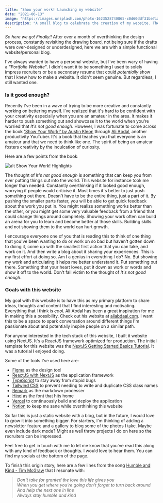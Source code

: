 ```yaml
---
title: "Show your work! Launching my website"
date: "2021-06-13"
image: "https://images.unsplash.com/photo-1623528740865-c0d60ddf31be?ixid=MnwxMjA3fDB8MHxwaG90by1wYWdlfHx8fGVufDB8fHx8&ixlib=rb-1.2.1&auto=format&fit=crop&w=1350&q=80"
description: "A small blog to celebrate the creation of my website. The motivation behind it - to 'Show You Work'"
---
```


_So here we go! Finally!!_ After over a month of overthinking the design process, constantly revisiting the drawing board, not being sure if the drafts were over-designed or underdesigned, here we are with a simple functional website/personal blog.

I've always wanted to have a personal website, but I've been wary of having a _"Portfolio Website"_. I didn't want it to be something I used to solely impress recruiters or be a secondary resume that could _potentially_ show that I knew how to make a website. It didn't seem genuine. But regardless, I still wanted one.

### Is it good enough?

Recently I've been in a wave of trying to be more creative and constantly working on bettering myself. I've realized that it's hard to be confident with your creativity especially when you are an amateur in the area. It makes it harder to push something out and showcase it to the world when you're worried that _It's not good enough_. However, I was fortunate to come across the book ['Show Your Work!' by Austin Kleon](http://showyrwork.com/) through [Ali Abdal](https://aliabdaal.com/), another productivity YouTuber. It's a book that teaches you that everyone is an amateur and that we need to think like one. The spirit of being an amateur fosters creativity by the inculcation of curiosity.

Here are a few points from the book:

![alt Show Your Work! Highlights](https://i.gr-assets.com/images/S/compressed.photo.goodreads.com/hostedimages/1384352860i/6856374._SY540_.jpg "Show Your Work! Highlights")

The thought of _It's not good enough_ is something that can keep you from ever putting things out into the world. This website for instance took me longer than needed. Constantly overthinking if it looked good enough, worrying if people would criticise it. Most times it's better to just push something out there. Doesn't have to be the entire thing, just a part of it. By pushing the smaller parts faster, you will be able to get quick feedback about the work you put in. You might realize something works better than the other, or you might get some very valuable feedback from a friend that could change things around completely. Showing your work often can build an arena for you to learn and become better at those skills. Building skills and not showing them to the world can hurt growth.

I encourage everyone one of you that is reading this to think of one thing that you've been wanting to do or work on so bad but haven't gotten down to doing it, come up with the smallest first action that you can take, and work on it. And then write a blog about it sharing your experiences. This is my first effort at doing so. Am I a genius in everything I do? No. But showing my work and articulating it helps me better understand it. Put something out there. Something that your heart loves, put it down as work or words and show it off to the world. Don't fall victim to the thought of _It's not good enough_.

### Goals with this website

My goal with this website is to have this as my primary platform to share ideas, thoughts and content that I find interesting and motivating. Everything that I think is _cool_. Ali Abdal has been a great inspiration for me in making this a possibility. Check out his website at [aliabdaal.com](https://aliabdaal.com/). I want this to be a space to spark conversation around different things I'm passionate about and potentially inspire people on a similar path.

For anyone interested in the tech stack of this website, I built it website using NextJS. It's a ReactJS framework optimized for production. The initial template for this website was the [NextJS Getting Started Basics Tutorial](https://nextjs.org/learn/basics/create-nextjs-app). It was a tutorial I enjoyed doing.

Some of the tools I've used here are:

- [Figma](https://www.figma.com/) as the design tool
- [ReactJS with NextJS](https://nextjs.org/) as the application framework
- [TypeScript](https://www.typescriptlang.org/) to stay away from stupid bugs
- [Tailwind CSS](https://tailwindcss.com/) to prevent needing to write and duplicate CSS class names
- [Remark](https://github.com/remarkjs/remark) as the markdown processer
- [Hind](https://fonts.google.com/specimen/Hind?query=Indian+Type+Foundry#about) as the font that hits home
- [Vercel](https://vercel.com/) to continuously build and deploy the application
- [Notion](https://www.notion.so/) to keep me sane while overthinking this website

So far this is just a static website with a blog, but in the future, I would love to grow it into something bigger. For starters, I'm thinking of adding a newsletter feature and a gallery to blog some of the photos I take. Maybe even include dark mode? Might as well throw projects I do on here so the recruiters can be impressed.

Feel free to get in touch with me to let me know that you've read this along with any kind of feedback or thoughts. I would love to hear them. You can find my socials at the bottom of the page.

To finish this origin story, here are a few lines from the song [Humble and Kind - Tim McGraw](https://www.youtube.com/watch?v=awzNHuGqoMc) that I resonate with:

> _Don't take for granted the love this life gives you_  
> _When you get where you're going don't forget to turn back around_  
> _And help the next one in line_  
> _Always stay humble and kind_
